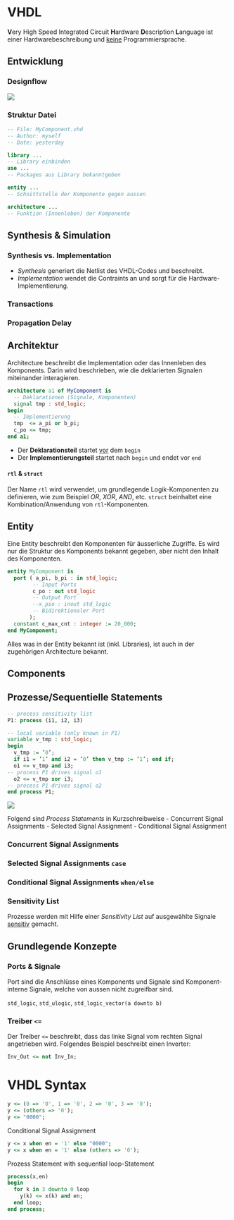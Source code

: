 # VHDL

::: {.callout-note}
**V**ery High Speed Integrated Circuit **H**ardware **D**escription **L**anguage ist einer Hardwarebeschreibung und [keine]{.underline} Programmiersprache.
:::

## Entwicklung

### Designflow

![](images/vhdl_fpga_designflow.png)

### Struktur Datei

```vhdl
-- File: MyComponent.vhd
-- Author: myself
-- Date: yesterday

library ...
-- Library einbinden
use ...
-- Packages aus Library bekanntgeben

entity ...
-- Schnittstelle der Komponente gegen aussen

architecture ...
-- Funktion (Innenleben) der Komponente
```

## Synthesis & Simulation

::: {.callout-important}
### Synthesis vs. Implementation

- *Synthesis* generiert die Netlist des VHDL-Codes und beschreibt.
- *Implementation* wendet die Contraints an und sorgt für die Hardware-Implementierung.
:::



### Transactions

### Propagation Delay

## Architektur

Architecture beschreibt die Implementation oder das Innenleben des Komponents. Darin wird beschrieben, wie die deklarierten Signalen miteinander interagieren.

```vhdl
architecture a1 of MyComponent is
  -- Deklarationen (Signale, Komponenten)
  signal tmp : std_logic;
begin
  -- Implementierung
  tmp  <= a_pi or b_pi;
  c_po <= tmp;
end a1;
```

- Der **Deklarationsteil** startet [vor]{.underline} dem `begin`
- Der **Implementierungsteil** startet nach `begin` und endet vor `end`

::: {.callout-note}
#### `rtl` & `struct`

Der Name `rtl` wird verwendet, um grundlegende Logik-Komponenten zu definieren, wie zum Beispiel *OR*, *XOR*, *AND*, etc. `struct` beinhaltet eine Kombination/Anwendung von `rtl`-Komponenten.
:::


## Entity

Eine Entity beschreibt den Komponenten für äusserliche Zugriffe. Es wird nur die Struktur des Komponents bekannt gegeben, aber nicht den Inhalt des Komponenten.

```vhdl
entity MyComponent is
  port ( a_pi, b_pi : in std_logic;
        -- Input Ports
        c_po : out std_logic
        -- Output Port
        --x_pio : inout std_logic
        -- Bidirektionaler Port
       );
  constant c_max_cnt : integer := 20_000;
end MyComponent;
```
::: {.callout-note}
Alles was in der Entity bekannt ist (inkl. Libraries), ist auch in der zugehörigen Architecture bekannt.
:::

## Components

## Prozesse/Sequentielle Statements

```vhdl
-- process sensitivity list
P1: process (i1, i2, i3)

-- local variable (only known in P1)
variable v_tmp : std_logic;
begin
  v_tmp := ’0’;
  if i1 = ’1’ and i2 = ’0’ then v_tmp := ’1’; end if;
  o1 <= v_tmp and i3;
-- process P1 drives signal o1
  o2 <= v_tmp xor i3;
-- process P1 drives signal o2
end process P1;
```

![](images/process.png)

Folgend sind *Process Statements* in Kurzschreibweise
- Concurrent Signal Assignments
- Selected Signal Assignment
- Conditional Signal Assignment

### Concurrent Signal Assignments

### Selected Signal Assignments `case`

### Conditional Signal Assignments `when/else`

### Sensitivity List

Prozesse werden mit Hilfe einer *Sensitivity List* auf ausgewählte Signale [sensitiv]{.underline} gemacht. 

## Grundlegende Konzepte

### Ports & Signale

Port sind die Anschlüsse eines Komponents und Signale sind Komponent-interne Signale, welche von aussen nicht zugreifbar sind.

<!-- TODO -->
`std_logic`, `std_ulogic`, `std_logic_vector(a downto b)`

### Treiber `<=`

Der Treiber `<=` beschreibt, dass das linke Signal vom rechten Signal angetrieben wird.
Folgendes Beispiel beschreibt einen Inverter:

```vhdl
Inv_Out <= not Inv_In;
```


# VHDL Syntax

```vhdl
y <= (0 => '0', 1 => '0', 2 => '0', 3 => '0');
y <= (others => '0');
y <= "0000";
```

Conditional Signal Assignment

```vhdl
y <= x when en = '1' else "0000";
y <= x when en = '1' else (others => '0');
```

Prozess Statement with sequential loop-Statement

```vhdl
process(x,en)
begin
  for k in 3 downto 0 loop
    y(k) <= x(k) and en;
  end loop;
end process;
```